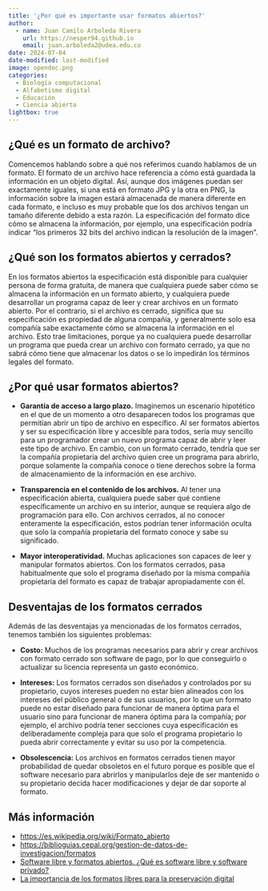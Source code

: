 ```yaml
---
title: '¿Por qué es importante usar formatos abiertos?'
author:
  - name: Juan Camilo Arboleda Rivera
    url: https://nesper94.github.io
    email: juan.arboleda2@udea.edu.co
date: 2024-07-04
date-modified: last-modified
image: opendoc.png
categories:
  - Biología computacional
  - Alfabetismo digital
  - Educación
  - Ciencia abierta
lightbox: true
---
```


## ¿Qué es un formato de archivo?

Comencemos hablando sobre a qué nos referimos cuando hablamos de un formato.
El formato de un archivo hace referencia a cómo está guardada la información
en un objeto digital. Así, aunque dos imágenes puedan ser exactamente
iguales, si una está en formato JPG y la otra en PNG, la información sobre
la imagen estará almacenada de manera diferente en cada formato, e incluso
es muy probable que los dos archivos tengan un tamaño diferente debido a
esta razón. La especificación del formato dice cómo se almacena la
información, por ejemplo, una especificación podría indicar "los primeros 32
bits del archivo indican la resolución de la imagen".

## ¿Qué son los formatos abiertos y cerrados?

En los formatos abiertos la especificación está disponible para cualquier
persona de forma gratuita, de manera que cualquiera puede saber cómo se
almacena la información en un formato abierto, y cualquiera puede
desarrollar un programa capaz de leer y crear archivos en un formato
abierto. Por el contrario, si el archivo es cerrado, significa que su
especificación es propiedad de alguna compañía, y generalmente solo esa
compañía sabe exactamente cómo se almacena la información en el archivo.
Esto trae limitaciones, porque ya no cualquiera puede desarrollar un
programa que pueda crear un archivo con formato cerrado, ya que no sabrá
cómo tiene que almacenar los datos o se lo impedirán los términos legales
del formato.

## ¿Por qué usar formatos abiertos?

- **Garantía de acceso a largo plazo.** Imaginemos un escenario hipotético en el
  que de un momento a otro desaparecen todos los programas que permitían
  abrir un tipo de archivo en específico. Al ser formatos abiertos y ser su
  especificación libre y accesible para todos, sería muy sencillo para un
  programador crear un nuevo programa capaz de abrir y leer este tipo de
  archivo. En cambio, con un formato cerrado, tendría que ser la compañía
  propietaria del archivo quien cree un programa para abrirlo, porque
  solamente la compañía conoce o tiene derechos sobre la forma de
  almacenamiento de la información en ese archivo.

- **Transparencia en el contenido de los archivos.** Al tener una
  especificación abierta, cualquiera puede saber qué contiene
  específicamente un archivo en su interior, aunque se requiera algo de
  programación para ello. Con archivos cerrados, al no conocer enteramente
  la especificación, estos podrían tener información oculta que solo la
  compañía propietaria del formato conoce y sabe su significado.

- **Mayor interoperatividad.** Muchas aplicaciones son capaces de leer y
  manipular formatos abiertos. Con los formatos cerrados, pasa habitualmente
  que solo el programa diseñado por la misma compañía propietaria del
  formato es capaz de trabajar apropiadamente con él.

## Desventajas de los formatos cerrados

Además de las desventajas ya mencionadas de los formatos cerrados, tenemos
también los siguientes problemas:

- **Costo:** Muchos de los programas necesarios para abrir y crear archivos
  con formato cerrado son software de pago, por lo que conseguirlo o
  actualizar su licencia representa un gasto económico.

- **Intereses:** Los formatos cerrados son diseñados y controlados por su
  propietario, cuyos intereses pueden no estar bien alineados con los
  intereses del público general o de sus usuarios, por lo que un formato
  puede no estar diseñado para funcionar de manera óptima para el usuario
  sino para funcionar de manera óptima para la compañía; por ejemplo, el
  archivo podría tener secciones cuya especificación es deliberadamente
  compleja para que solo el programa propietario lo pueda abrir
  correctamente y evitar su uso por la competencia.

- **Obsolescencia:** Los archivos en formatos cerrados tienen mayor
  probabilidad de quedar obsoletos en el futuro porque es posible que el
  software necesario para abrirlos y manipularlos deje de ser mantenido o su
  propietario decida hacer modificaciones y dejar de dar soporte al formato.

## Más información

- <https://es.wikipedia.org/wiki/Formato_abierto>
- <https://biblioguias.cepal.org/gestion-de-datos-de-investigacion/formatos>
- [Software libre y formatos abiertos. ¿Qué es software libre y software privado?](https://slideplayer.es/slide/11201813/)
- [La importancia de los formatos libres para la preservación
  digital](https://www.rubenalcaraz.es/pinakes/preservacion-digital/la-importancia-de-los-formatos-libres-para-la-preservacion-digital/)

